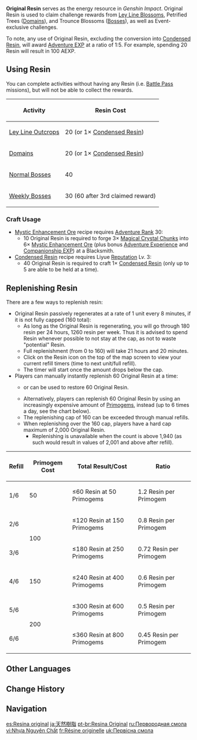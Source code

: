 {{Item Infobox
|id           = 000106
|image        = Item Fragile Resin.png
|type         = Challenge Result Items
|group        = Monetization Items
|rarity       = 3
|effect       = Used to vitalize Petrified Trees and Ley Line Blossoms, allowing access to the treasures they hold. Energy regenerates over time.
|description  = It is said that the roots of all the [[Irminsul]] trees and blossoms in the world are intertwined at the deepest, most hidden place in the earth, and that the pattern the root system makes defines the Ley Lines of the world.
|source1      = Regeneration over time
|source2      = [[Fragile Resin]]
|source3      = [[Primogem]]s
|source4      = [[Transient Resin]]
}}
'''Original Resin''' serves as the energy resource in ''Genshin Impact''. Original Resin is used to claim challenge rewards from [[Ley Line Outcrops|Ley Line Blossoms]], Petrified Trees ([[Domains]]), and Trounce Blossoms ([[Bosses]]), as well as Event-exclusive challenges.

To note, any use of Original Resin, excluding the conversion into [[Condensed Resin]], will award [[Adventure EXP]] at a ratio of 1:5. For example, spending 20 Resin will result in 100 AEXP.

==Using Resin==
You can complete activities without having any Resin (i.e. [[Battle Pass]] missions), but will not be able to collect the rewards.
{|class="wikitable" style="text-align:center"
!Activity!!Resin Cost
|-
|[[Ley Line Outcrops]]||20 (or 1× [[Condensed Resin]])
|-
|[[Domains]]||20 (or 1× [[Condensed Resin]])
|-
|[[Normal Bosses]]||40
|-
|[[Weekly Bosses]]||30 (60 after 3rd claimed reward)
|}

===Craft Usage===
{{Craft Usage}}
*[[Mystic Enhancement Ore]] recipe requires [[Adventure Rank]] 30:
**10 Original Resin is required to forge 3× [[Magical Crystal Chunk]]s into 6× [[Mystic Enhancement Ore]] (plus bonus [[Adventure Experience]] and [[Companionship EXP]]) at a Blacksmith.
*[[Condensed Resin]] recipe requires Liyue [[Reputation]] Lv. 3:
**40 Original Resin is required to craft 1× [[Condensed Resin]] (only up to 5 are able to be held at a time).

==Replenishing Resin==
There are a few ways to replenish resin:
*Original Resin passively regenerates at a rate of 1 unit every 8 minutes, if it is not fully capped (160 total):
**As long as the Original Resin is regenerating, you will go through 180 resin per 24 hours, 1260 resin per week. Thus it is advised to spend Resin whenever possible to not stay at the cap, as not to waste "potential" Resin.
**Full replenishment (from 0 to 160) will take 21 hours and 20 minutes.
**Click on the Resin icon on the top of the map screen to view your current refill timers (time to next unit/full refill).
**The timer will start once the amount drops below the cap.
*Players can manually instantly replenish 60 Original Resin at a time:
**{{Item|Fragile Resin|20|x=1}} or {{Item|Transient Resin|20|x=1}} can be used to restore 60 Original Resin.
**Alternatively, players can replenish 60 Original Resin by using an increasingly expensive amount of [[Primogem]]s, instead (up to 6 times a day, see the chart below).
**The replenishing cap of 160 can be exceeded through manual refills.
**When replenishing over the 160 cap, players have a hard cap maximum of 2,000 Original Resin.
***Replenishing is unavailable when the count is above 1,940 (as such would result in values of 2,001 and above after refill).

{|class="wikitable" style="text-align:center;"
!Refill!!Primogem Cost!!Total Result/Cost!!Ratio
|-
|1/6||50||≤60 Resin at 50 Primogems||1.2 Resin per Primogem
|-
|2/6||rowspan=2|100||≤120 Resin at 150 Primogems||0.8 Resin per Primogem
|-
|3/6||≤180 Resin at 250 Primogems||0.72 Resin per Primogem
|-
|4/6||150||≤240 Resin at 400 Primogems||0.6 Resin per Primogem
|-
|5/6||rowspan=2|200||≤300 Resin at 600 Primogems||0.5 Resin per Primogem
|-
|6/6||≤360 Resin at 800 Primogems||0.45 Resin per Primogem
|}

==Other Languages==
{{Other Languages
|en      = Original Resin
|zhs     = 原粹树脂
|zhs_rm  = Yuáncuì Shùzhī
|zht     = 原粹樹脂
|zht_rm  = Yuáncuì Shùzhī
|zh_tl   = Original and Pure Resin
|ja      = 天然樹脂
|ja_rm   = Ten'nen Jushi
|ja_tl   = Natural Resin
|ko      = 퓨어 레진
|ko_rm   = Pyueo Rejin
|ko_tl   = Pure Resin
|es      = Resina original
|es_tl   = Original Resin
|fr      = Résine originelle
|fr_tl   = Original Resin
|ru      = Первородная смола
|ru_tl   = Original Resin
|th      = Original Resin
|vi      = Nhựa Nguyên Chất
|vi_tl   = 
|de      = Ursprüngliches Harz
|de_tl   = Original Resin
|id      = Original Resin
|pt      = Resina Original
|pt_tl   = Original Resin
}}

==Change History==
{{Change History|1.0}}

==Navigation==
{{Genshin Navbox}}

[[es:Resina original]]
[[ja:天然樹脂]]
[[pt-br:Resina Original]]
[[ru:Первородная смола]]
[[vi:Nhựa Nguyên Chất]]
[[fr:Résine originelle]]
[[uk:Первісна смола]]